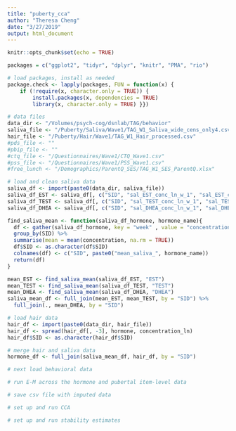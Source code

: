 ```yaml
---
title: "puberty_cca"
author: "Theresa Cheng"
date: "3/27/2019"
output: html_document
---
```


```r
knitr::opts_chunk$set(echo = TRUE)

packages = c("ggplot2", "tidyr", "dplyr", "knitr", "PMA", "rio")

# load packages, install as needed
package.check <- lapply(packages, FUN = function(x) {
    if (!require(x, character.only = TRUE)) {
        install.packages(x, dependencies = TRUE)
        library(x, character.only = TRUE) }})
```

```r

# data files
data_dir <- "/Volumes/psych-cog/dsnlab/TAG/behavior"
saliva_file <- "/Puberty/Saliva/Wave1/TAG_W1_Saliva_wide_cens_only4.csv"
hair_file <- "/Puberty/Hair/Wave1/TAG_W1_Hair_processed.csv"
#pds_file <- ""
#pbip_file <- ""
#ctq_file <- "/Questionnaires/Wave1/CTQ_Wave1.csv"
#pss_file <- "/Questionnaires/Wave1/PSS_Wave1.csv"
#free_lunch <- "/Demographics/ParentQ_SES/TAG_W1_SES_ParentQ.xlsx"

# load and clean saliva data
saliva_df <- import(paste0(data_dir, saliva_file))
saliva_df_EST <- saliva_df[, c("SID", "sal_EST_conc_ln_w_1", "sal_EST_conc_ln_w_2", "sal_EST_conc_ln_w_3", "sal_EST_conc_ln_w_4")]
saliva_df_TEST <- saliva_df[, c("SID", "sal_TEST_conc_ln_w_1", "sal_TEST_conc_ln_w_2", "sal_TEST_conc_ln_w_3", "sal_TEST_conc_ln_w_4")]
saliva_df_DHEA <- saliva_df[, c("SID", "sal_DHEA_conc_ln_w_1", "sal_DHEA_conc_ln_w_2", "sal_DHEA_conc_ln_w_3", "sal_DHEA_conc_ln_w_4")]

find_saliva_mean <- function(saliva_df_hormone, hormone_name){
  df <- gather(saliva_df_hormone, key = "week" , value = "concentration", -SID) %>% 
  group_by(SID) %>% 
  summarise(mean = mean(concentration, na.rm = TRUE))
  df$SID <- as.character(df$SID)
  colnames(df) <- c("SID", paste0("mean_saliva_", hormone_name))
  return(df)
}

mean_EST <- find_saliva_mean(saliva_df_EST, "EST")
mean_TEST <- find_saliva_mean(saliva_df_TEST, "TEST")
mean_DHEA <- find_saliva_mean(saliva_df_DHEA, "DHEA")
saliva_mean_df <- full_join(mean_EST, mean_TEST, by = "SID") %>%
  full_join(., mean_DHEA, by = "SID")

# load hair data
hair_df <- import(paste0(data_dir, hair_file))
hair_df <- spread(hair_df[, -3], hormone, concentration_ln)
hair_df$SID <- as.character(hair_df$SID)

# merge hair and saliva data
hormone_df <- full_join(saliva_mean_df, hair_df, by = "SID")

# next load behavioral data

# run E-M across the hormone and pubertal item-level data

# save csv file with imputed data

# set up and run CCA 

# set up and run stability estimates

```
